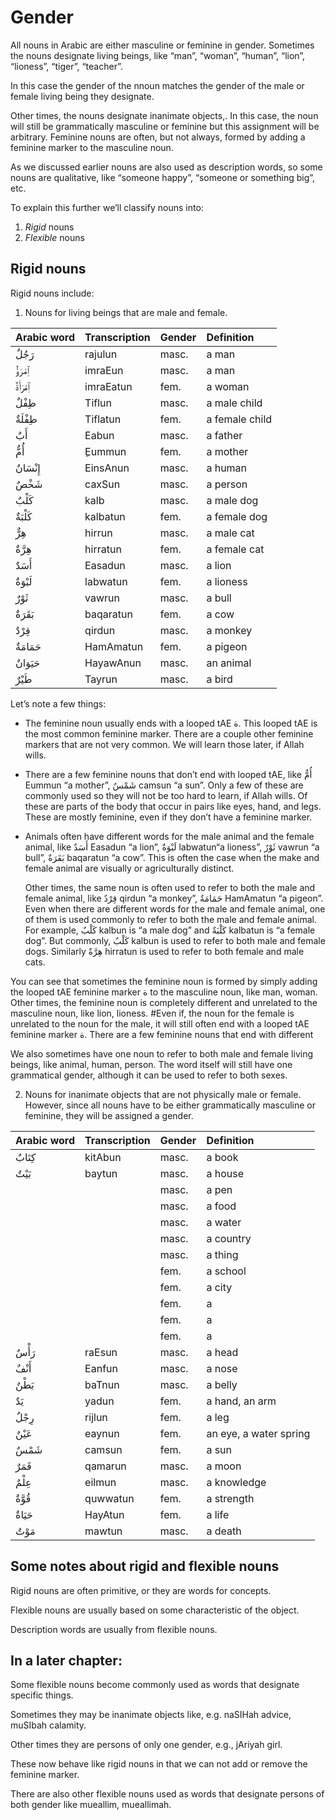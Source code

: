 # Gender

All nouns in Arabic are either masculine or feminine in gender. Sometimes the nouns designate living beings, like "man", "woman", "human", "lion", "lioness", "tiger", "teacher".

In this case the gender of the nnoun matches the gender of the male or female living being they designate. 

Other times, the nouns designate inanimate objects,. In this case, the noun will still be grammatically masculine or feminine but this assignment will be arbitrary. Feminine nouns are often, but not always, formed by adding a feminine marker to the masculine noun. 

As we discussed earlier nouns are also used as description words, so some nouns are qualitative, like "someone happy", "someone or something big", etc.

To explain this further we'll classify nouns into:

1. _Rigid_ nouns
2. _Flexible_ nouns

## Rigid nouns

Rigid nouns include:

1. Nouns for living beings that are male and female.

Arabic word | Transcription|Gender | Definition
:-----------|:-----------|:---|:----------------
[رَجُلٌ]{.ar}  |[rajulun]{.trn}   |masc.|a man
[ٱِمْرَؤٌ]{.ar} |[imraEun]{.trn}   |masc.|a man
[ٱِمْرَأَةٌ]{.ar}|[imraEatun]{.trn} |fem. |a woman
[طِفْلٌ]{.ar}  |[Tiflun]{.trn}    |masc.|a male child
[طِفْلَةٌ]{.ar} |[Tiflatun]{.trn}  |fem. |a female child
[أَبٌ]{.ar}   |[Eabun]{.trn}     |masc.|a father
[أُمٌّ]{.ar}   |[ِEummun]{.trn}    |fem. |a mother
[إِنْسَانٌ]{.ar}|[EinsAnun]{.trn}  |masc.|a human
[شَخْصٌ]{.ar}  |[caxSun]{.trn}    |masc.|a person
[كَلْبٌ]{.ar}  |[kalb]{.trn}      |masc.|a male dog
[كَلْبَةٌ]{.ar} |[kalbatun]{.trn}  |fem. |a female dog
[هِرٌّ]{.ar}   |[hirrun]{.trn}    |masc.|a male cat
[هِرَّةٌ]{.ar}  |[hirratun]{.trn}  |fem. |a female cat
[أَسَدٌ]{.ar}  |[Easadun]{.trn}   |masc.|a lion
[لَبْوَةٌ]{.ar} |[labwatun]{.trn}  |fem. |a lioness
[ثَوْرٌ]{.ar}  |[vawrun]{.trn}    |masc.|a bull
[بَقَرَةٌ]{.ar} |[baqaratun]{.trn} |fem. |a cow
[قِرْدٌ]{.ar}  |[qirdun]{.trn}    |masc.|a monkey
[حَمَامَةٌ]{.ar}|[HamAmatun]{.trn} |fem. |a pigeon
[حَيَوَانٌ]{.ar}|[HayawAnun]{.trn} |masc.|an animal
[طَيْرٌ]{.ar}  |[Tayrun]{.trn}    |masc.|a bird

Let's note a few things:

+ The feminine noun usually ends with a looped [tAE]{.trn} [ة]{.ar}. This looped [tAE]{.trn} is the most common feminine marker. There are a couple other feminine markers that are not very common. We will learn those later, if Allah wills.

+ There are a few feminine nouns that don't end with looped [tAE]{.trn}, like [أُمٌّ]{.ar} [Eummun]{.trn} "a mother", [شَمْسٌ]{.ar} [camsun]{.trn} "a sun". Only a few of these are commonly used so they will not be too hard to learn, if Allah wills. Of these are parts of the body that occur in pairs like eyes, hand, and legs. These are mostly feminine, even if they don't have a feminine marker. 

+ Animals often have different words for the male animal and the female animal, like [أَسَدٌ]{.ar} [Easadun]{.trn} "a lion", [لَبْوَةٌ]{.ar} [labwatun]{.trn}"a lioness", [ثَوْرٌ]{.ar} [vawrun]{.trn} "a bull", [بَقَرَةٌ]{.ar} [baqaratun]{.trn} "a cow". This is often the case when the make and female animal are visually or agriculturally distinct.

  Other times, the same noun is often used to refer to both the male and female animal, like [قِرْدٌ]{.ar} [qirdun]{.trn} "a monkey", [حَمَامَةٌ]{.ar} [HamAmatun]{.trn} "a pigeon". Even when there are different words for the male and female animal, one of them is used commonly to refer to both the male and female animal. For example, [كَلْبٌ]{.ar} [kalbun]{.trn} is "a male dog" and  [كَلْبَةٌ]{.ar} [kalbatun]{.trn} is "a female dog". But commonly, [كَلْبٌ]{.ar} [kalbun]{.trn} is used to refer to both male and female dogs. Similarly [هِرَّةٌ]{.ar} [hirratun]{.trn} is used to refer to both female and male cats.


You can see that sometimes the feminine noun is formed by simply adding the looped [tAE]{.trn} feminine marker [ة]{.ar} to the masculine noun, like man, woman. Other times, the feminine noun is completely different and unrelated to the masculine noun, like lion, lioness. #Even if, the noun for the female is unrelated to the noun for the male, it will still often end with a looped [tAE]{.trn} feminine marker [ة]{.ar}. There are a few feminine nouns that end with different 

We also sometimes have one noun to refer to both male and female living beings, like animal, human, person. The word itself will still have one grammatical gender, although it can be used to refer to both sexes.


2. Nouns for inanimate objects that are not physically male or female. However, since all nouns have to be either grammatically masculine or feminine, they will be assigned a gender.

Arabic word | Transcription|Gender | Definition
:-----------|:-----------|:---|:----------------
[كِتَابٌ]{.ar} |[kitAbun]{.trn}   |masc.|a book
[بَيْتٌ]{.ar}  |[baytun]{.trn}    |masc.|a house
[]{.ar}  |[]{.trn}    |masc.|a pen
[]{.ar}  |[]{.trn}    |masc.|a food
[]{.ar}  |[]{.trn}    |masc.|a water
[]{.ar}  |[]{.trn}    |masc.|a country
[]{.ar}  |[]{.trn}    |masc.|a thing
[]{.ar}   |[]{.trn}     |fem. |a school
[]{.ar}   |[]{.trn}     |fem. |a city
[]{.ar}   |[]{.trn}     |fem. |a 
[]{.ar}   |[]{.trn}     |fem. |a 
[]{.ar}   |[]{.trn}     |fem. |a 
[رَأْسٌ]{.ar}  |[raEsun]{.trn}    |masc.|a head
[أَنْفٌ]{.ar}  |[Eanfun]{.trn}    |masc.|a nose
[بَطْنٌ]{.ar}  |[baTnun]{.trn}    |masc.|a belly
[يَدٌ]{.ar}   |[yadun]{.trn}     |fem. |a hand, an arm
[رِجْلٌ]{.ar}  |[rijlun]{.trn}    |fem. |a leg
[عَيْنٌ]{.ar}  |[eaynun]{.trn}    |fem. |an eye, a water spring
[شَمْسٌ]{.ar}  |[camsun]{.trn}    |fem. |a sun
[قَمَرٌ]{.ar}  |[qamarun]{.trn}   |masc.|a moon
[عِلْمٌ]{.ar}  |[eilmun]{.trn}    |masc.|a knowledge
[قُوَّةٌ]{.ar}  |[quwwatun]{.trn}  |fem. |a strength
[حَيَاةٌ]{.ar} |[HayAtun]{.trn}   |fem. |a life
[مَوْتٌ]{.ar}  |[mawtun]{.trn}    |masc.|a death

## Some notes about rigid and flexible nouns

Rigid nouns are often primitive, or they are words for concepts.

Flexible nouns are usually based on some characteristic of the object.

Description words are usually from flexible nouns.


## In a later chapter:

Some flexible nouns become commonly used as words that designate specific things. 

Sometimes they may be inanimate objects like, e.g. naSIHah advice, muSIbah calamity.

Other times they are persons of only one gender, e.g., jAriyah girl. 

These now behave like rigid nouns in that we can not add or remove the feminine marker.

There are also other flexible nouns used as words that designate persons of both gender like mueallim, mueallimah.
